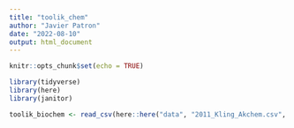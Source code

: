 ```yaml
---
title: "toolik_chem"
author: "Javier Patron"
date: "2022-08-10"
output: html_document
---
```


```r
knitr::opts_chunk$set(echo = TRUE)
```

```r
library(tidyverse)
library(here)
library(janitor)
```

```r
toolik_biochem <- read_csv(here::here("data", "2011_Kling_Akchem.csv", na =".")) |> clean_names()
```
